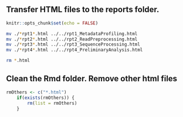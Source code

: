 ## Transfer HTML files to the reports folder.


```r
knitr::opts_chunk$set(echo = FALSE)
```

```bash
mv ./*rpt1*.html ../../rpt1_MetadataProfiling.html
mv ./*rpt2*.html ../../rpt2_ReadPreprocessing.html
mv ./*rpt3*.html ../../rpt3_SequenceProcessing.html
mv ./*rpt4*.html ../../rpt4_PreliminaryAnalysis.html

rm *.html
```


## Clean the Rmd folder. Remove other html files
```r
rmOthers <- c("*.html")
    if(exists(rmOthers)) {
        rm(list = rmOthers)
    }
```

